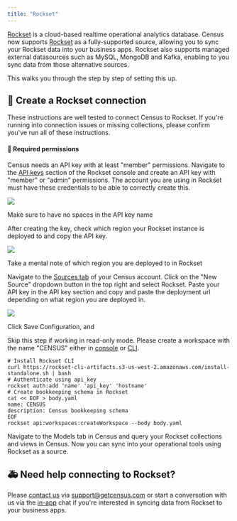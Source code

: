 ```yaml
---
title: "Rockset"
---
```


[Rockset](https://rockset.com/) is a cloud-based realtime operational analytics database. Census now supports [Rockset](https://rockset.com/) as a fully-supported source, allowing you to sync your Rockset data into your business apps. Rockset also supports managed external datasources such as MySQL, MongoDB and Kafka, enabling to you sync data from those alternative sources.

This walks you through the step by step of setting this up.

## 🔩 Create a Rockset connection

These instructions are well tested to connect Census to Rockset. If you're running into connection issues or missing collections, please confirm you've run all of these instructions.

#### 🔐 Required permissions

Census needs an API key with at least "member" permissions. Navigate to the [API keys](https://console.rockset.com/apikeys) section of the Rockset console and create an API key with "member" or "admin" permissions. The account you are using in Rockset must have these credentials to be able to correctly create this.

![](/images/sources/Screen%20Shot%202021-11-14%20at%204.56.39%20PM.png)

Make sure to have no spaces in the API key name

After creating the key, check which region your Rockset instance is deployed to and copy the API key.

![](/images/sources/Rockset%20Credentials.png)

Take a mental note of which region you are deployed to in Rockset

Navigate to the [Sources tab](https://app.getcensus.com/sources) of your Census account. Click on the "New Source" dropdown button in the top right and select Rockset. Paste your API key in the API key section and copy and paste the deployment url depending on what region you are deployed in.

![](/images/sources/Census%20Rockset%20Credentials.png)

Click Save Configuration, and

Skip this step if working in read-only mode. Please create a workspace with the name "CENSUS" either in [console](https://rockset.com/docs/workspaces/) or [CLI](https://rockset.com/docs/rest-api/#createworkspace).

```
# Install Rockset CLI
curl https://rockset-cli-artifacts.s3-us-west-2.amazonaws.com/install-standalone.sh | bash
# Authenticate using api_key
rockset auth:add 'name' 'api_key' 'hostname'
# Create bookkeeping schema in Rockset
cat << EOF > body.yaml
name: CENSUS
description: Census bookkeeping schema
EOF
rockset api:workspaces:createWorkspace --body body.yaml
```

Navigate to the Models tab in Census and query your Rockset collections and views in Census. Now you can sync into your operational tools using Rockset as a source.

## 🚑 Need help connecting to Rockset?

Please [contact us](mailto:support@getcensus.com) via support@getcensus.com or start a conversation with us via the [in-app](https://app.getcensus.com) chat if you're interested in syncing data from Rockset to your business apps.
